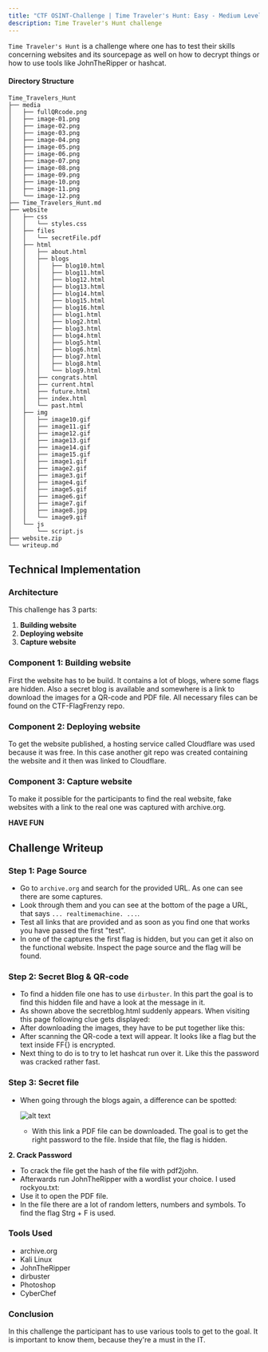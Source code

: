 ```yaml
---
title: "CTF OSINT-Challenge | Time Traveler's Hunt: Easy - Medium Level"
description: Time Traveler's Hunt challenge
---
```


`Time Traveler's Hunt` is a challenge where one has to test their skills concerning websites and its sourcepage as well on how to decrypt things or how to use tools like JohnTheRipper or hashcat.

#### Directory Structure

```
Time_Travelers_Hunt
├── media
│   ├── fullQRcode.png
│   ├── image-01.png
│   ├── image-02.png
│   ├── image-03.png
│   ├── image-04.png
│   ├── image-05.png
│   ├── image-06.png
│   ├── image-07.png
│   ├── image-08.png
│   ├── image-09.png
│   ├── image-10.png
│   ├── image-11.png
│   └── image-12.png
├── Time_Travelers_Hunt.md
├── website
│   ├── css
│   │   └── styles.css
│   ├── files
│   │   └── secretFile.pdf
│   ├── html
│   │   ├── about.html
│   │   ├── blogs
│   │   │   ├── blog10.html
│   │   │   ├── blog11.html
│   │   │   ├── blog12.html
│   │   │   ├── blog13.html
│   │   │   ├── blog14.html
│   │   │   ├── blog15.html
│   │   │   ├── blog16.html
│   │   │   ├── blog1.html
│   │   │   ├── blog2.html
│   │   │   ├── blog3.html
│   │   │   ├── blog4.html
│   │   │   ├── blog5.html
│   │   │   ├── blog6.html
│   │   │   ├── blog7.html
│   │   │   ├── blog8.html
│   │   │   └── blog9.html
│   │   ├── congrats.html
│   │   ├── current.html
│   │   ├── future.html
│   │   ├── index.html
│   │   └── past.html
│   ├── img
│   │   ├── image10.gif
│   │   ├── image11.gif
│   │   ├── image12.gif
│   │   ├── image13.gif
│   │   ├── image14.gif
│   │   ├── image15.gif
│   │   ├── image1.gif
│   │   ├── image2.gif
│   │   ├── image3.gif
│   │   ├── image4.gif
│   │   ├── image5.gif
│   │   ├── image6.gif
│   │   ├── image7.gif
│   │   ├── image8.jpg
│   │   └── image9.gif
│   └── js
│       └── script.js
├── website.zip
└── writeup.md
```

## Technical Implementation

### Architecture

This challenge has 3 parts:

1. **Building website**
2. **Deploying website**
3. **Capture website**

### Component 1: Building website

First the website has to be build. It contains a lot of blogs, where some flags are hidden. Also a secret blog is available and somewhere is a link to download the images for a QR-code and PDF file. All necessary files can be found on the CTF-FlagFrenzy repo.

### Component 2: Deploying website

To get the website published, a hosting service called Cloudflare was used because it was free. In this case another git repo was created containing the website and it then was linked to Cloudflare.

### Component 3: Capture website

To make it possible for the participants to find the real website, fake websites with a link to the real one was captured with archive.org.

**HAVE FUN**

## Challenge Writeup

### Step 1: Page Source

- Go to `archive.org` and search for the provided URL. As one can see there are some captures.
- Look through them and you can see at the bottom of the page a URL, that says `... realtimemachine. ...`.
- Test all links that are provided and as soon as you find one that works you have passed the first "test".
- In one of the captures the first flag is hidden, but you can get it also on the functional website. Inspect the page source and the flag will be found.

### Step 2: Secret Blog & QR-code

- To find a hidden file one has to use `dirbuster`. In this part the goal is to find this hidden file and have a look at the message in it.
- As shown above the secretblog.html suddenly appears. When visiting this page following clue gets displayed:
- After downloading the images, they have to be put together like this:
- After scanning the QR-code a text will appear. It looks like a flag but the text inside FF{} is encrypted.
- Next thing to do is to try  to let hashcat run over it. Like this the password was cracked rather fast.

### Step 3: Secret file

- When going through the blogs again, a difference can be spotted:

    ![alt text](../../../../assets/osint/time-travelers-hunt/image-09.png)

  - With this link a PDF file can be downloaded. The goal is to get the right password to the file. Inside that file, the flag is hidden.

**2. Crack Password**

- To crack the file get the hash of the file with pdf2john.
- Afterwards run JohnTheRipper with a wordlist your choice. I used rockyou.txt:
- Use it to open the PDF file. 
- In the file there are a lot of random letters, numbers and symbols. To find the flag Strg + F is used.

### Tools Used

* archive.org
* Kali Linux
* JohnTheRipper
* dirbuster
* Photoshop
* CyberChef

### Conclusion

In this challenge the participant has to use various tools to get to the goal. It is important to know them, because they're a must in the IT.